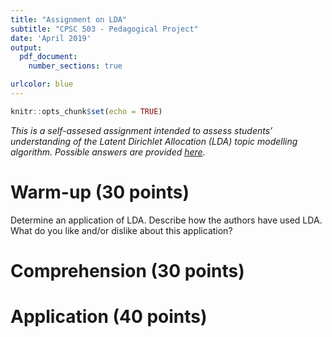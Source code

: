 ```yaml
---
title: "Assignment on LDA"
subtitle: "CPSC 503 - Pedagogical Project"
date: 'April 2019'
output: 
  pdf_document:
    number_sections: true

urlcolor: blue
---
```


```r
knitr::opts_chunk$set(echo = TRUE)
```

*This is a self-assesed assignment intended to assess students' understanding of the Latent Dirichlet Allocation (LDA) topic modelling algorithm. Possible answers are provided [here]().*

# Warm-up (30 points)

Determine an application of LDA. Describe how the authors have used LDA. What do you like and/or dislike about this application?

# Comprehension (30 points)

# Application (40 points)
